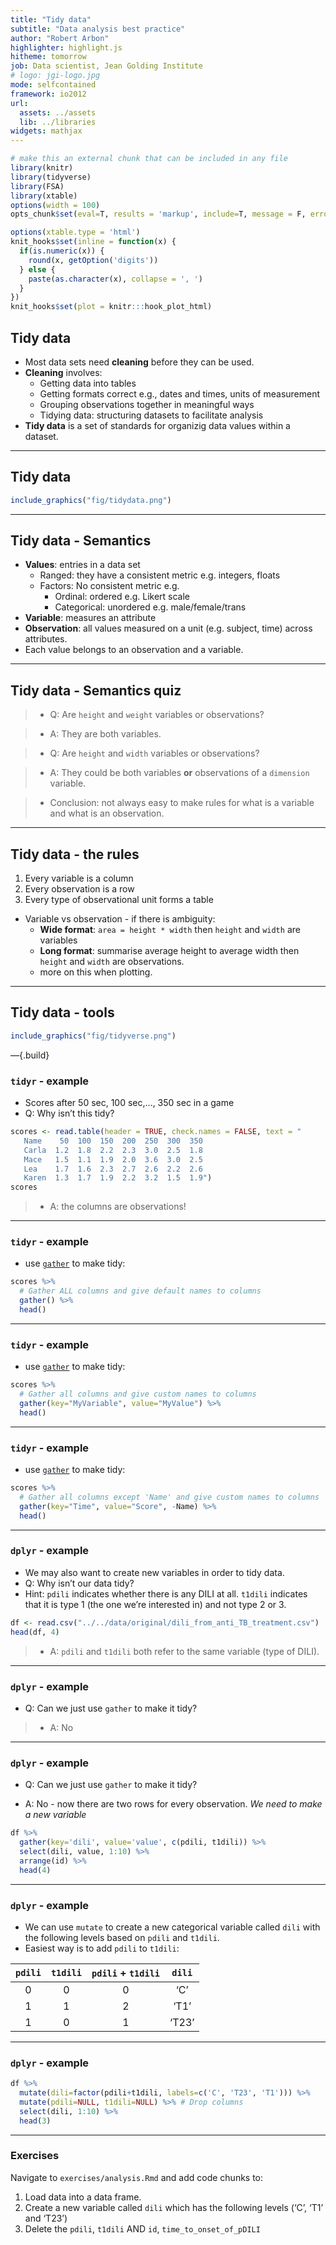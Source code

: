 ```yaml
---
title: "Tidy data"
subtitle: "Data analysis best practice"
author: "Robert Arbon"
highlighter: highlight.js
hitheme: tomorrow
job: Data scientist, Jean Golding Institute
# logo: jgi-logo.jpg
mode: selfcontained
framework: io2012
url:
  assets: ../assets
  lib: ../libraries
widgets: mathjax
---
```


```r
# make this an external chunk that can be included in any file
library(knitr)
library(tidyverse)
library(FSA)
library(xtable)
options(width = 100)
opts_chunk$set(eval=T, results = 'markup', include=T, message = F, error = F, warning = F, comment = NA, fig.align = 'center', dpi = 100, tidy = F, cache.path = '.cache/', fig.path = 'fig/')

options(xtable.type = 'html')
knit_hooks$set(inline = function(x) {
  if(is.numeric(x)) {
    round(x, getOption('digits'))
  } else {
    paste(as.character(x), collapse = ', ')
  }
})
knit_hooks$set(plot = knitr:::hook_plot_html)
```


## Tidy data

* Most data sets need **cleaning** before they can be used. 
* **Cleaning** involves:
  * Getting data into tables
  * Getting formats correct e.g., dates and times, units of measurement
  * Grouping observations together in meaningful ways
  * Tidying data: structuring datasets to facilitate analysis
* **Tidy data** is a set of standards for organizig data values within a dataset.

---

## Tidy data
```r
include_graphics("fig/tidydata.png")
```


---

## Tidy data  - Semantics

* **Values**: entries in a data set
  * Ranged: they have a consistent metric e.g. integers, floats
  * Factors: No consistent metric e.g.
    * Ordinal: ordered e.g. Likert scale
    * Categorical: unordered e.g. male/female/trans
* **Variable**: measures an attribute
* **Observation**: all values measured on a unit (e.g. subject, time) across attributes. 
* Each value belongs to an observation and a variable. 


---

## Tidy data - Semantics quiz

> - Q: Are `height` and `weight` variables or observations?

> - A: They are both variables. 

> - Q: Are `height` and `width` variables or observations?

> - A: They could be both variables **or** observations of a `dimension` variable. 

> - Conclusion: not always easy to make rules for what is a variable and what is an observation. 

---

## Tidy data - the rules

1. Every variable is a column
2. Every observation is a row
3. Every type of observational unit forms a table

* Variable vs observation - if there is ambiguity: 
  * **Wide format**: `area = height * width` then `height` and `width` are variables
  * **Long format**: summarise average height to average width then `height` and `width` are observations. 
  * more on this when plotting. 

--- 

## Tidy data - tools

```r
include_graphics("fig/tidyverse.png")
```

---{.build}

### `tidyr` - example

* Scores after 50 sec, 100 sec,..., 350 sec in a game
* Q: Why isn't this tidy?

```r
scores <- read.table(header = TRUE, check.names = FALSE, text = "
   Name    50  100  150  200  250  300  350
   Carla  1.2  1.8  2.2  2.3  3.0  2.5  1.8
   Mace   1.5  1.1  1.9  2.0  3.6  3.0  2.5
   Lea    1.7  1.6  2.3  2.7  2.6  2.2  2.6
   Karen  1.3  1.7  1.9  2.2  3.2  1.5  1.9")
scores
```


> - A: the columns are observations!

---

### `tidyr` - example

* use [`gather`](https://tidyr.tidyverse.org/reference/gather.html) to make tidy:

```r
scores %>%
  # Gather ALL columns and give default names to columns
  gather() %>%
  head()
```

---

### `tidyr` - example

* use [`gather`](https://tidyr.tidyverse.org/reference/gather.html) to make tidy:

```r
scores %>%
  # Gather all columns and give custom names to columns
  gather(key="MyVariable", value="MyValue") %>%
  head()
```

---

### `tidyr` - example

* use [`gather`](https://tidyr.tidyverse.org/reference/gather.html) to make tidy:

```r
scores %>%
  # Gather all columns except 'Name' and give custom names to columns
  gather(key="Time", value="Score", -Name) %>%
  head()
```

--- 

### `dplyr` - example

* We may also want to create new variables in order to tidy data. 
* Q: Why isn't our data tidy? 
* Hint: `pdili` indicates whether there is any DILI at all. `t1dili` indicates that it is type 1 (the one we're interested in) and not type 2 or 3. 

```r
df <- read.csv("../../data/original/dili_from_anti_TB_treatment.csv")
head(df, 4)
```

> - A: `pdili` and `t1dili` both refer to the same variable (type of DILI). 

---

### `dplyr` - example

* Q: Can we just use `gather` to make it tidy?

> - A: No

---

### `dplyr` - example

* Q: Can we just use `gather` to make it tidy?

* A: No - now there are two rows for every observation. *We need to make a new variable*

```r
df %>% 
  gather(key='dili', value='value', c(pdili, t1dili)) %>%
  select(dili, value, 1:10) %>%
  arrange(id) %>%
  head(4)
```

---

### `dplyr` - example

* We can use `mutate` to create a new categorical variable called `dili` with the following levels based on `pdili` and `t1dili`. 
* Easiest way is to add `pdili` to `t1dili`: 
  
| `pdili`  | `t1dili` | `pdili` + `t1dili`  |`dili`  |
|:-:|:-:|:-:|:-:|
| 0  |  0  |  0 |'C' |
| 1  |  1 | 2   |'T1' |
| 1  |  0 | 1   |'T23'|

---

### `dplyr` - example

```r
df %>%
  mutate(dili=factor(pdili+t1dili, labels=c('C', 'T23', 'T1'))) %>% 
  mutate(pdili=NULL, t1dili=NULL) %>% # Drop columns
  select(dili, 1:10) %>%
  head(3)
```

---

### Exercises

Navigate to `exercises/analysis.Rmd` and add code chunks to:

1. Load data into a data frame. 
2. Create a new variable called `dili` which has the following levels ('C', 'T1' and 'T23')
3. Delete the `pdili`, `t1dili` AND `id`, `time_to_onset_of_pDILI`


